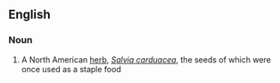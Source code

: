 ==English==

===Noun===
{{en-noun|head=[[thistle]] [[sage]]}}

# A North American [[herb]], ''[[Salvia carduacea]]'', the seeds of which were once used as a staple food